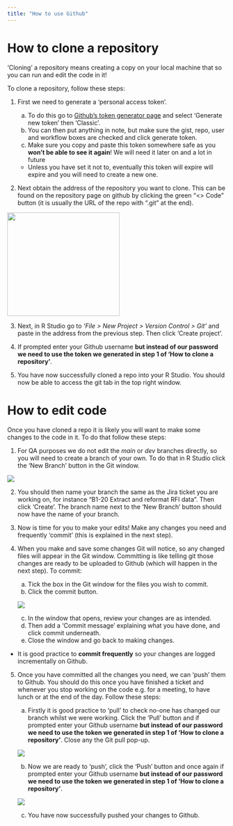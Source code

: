 ```yaml
---
title: "How to use Github"
---
```


# How to clone a repository

'Cloning' a repository means creating a copy on your local machine that so you can run and edit the code in it!

To clone a repository, follow these steps:

1.  First we need to generate a 'personal access token'.

    a.  To do this go to [Github's token generator page](https://github.com/settings/tokens) and select 'Generate new token' then 'Classic'.
    b.  You can then put anything in note, but make sure the gist, repo, user and workflow boxes are checked and click generate token.
    c.  Make sure you copy and paste this token somewhere safe as you **won't be able to see it again**! We will need it later on and a lot in future

    -   Unless you have set it not to, eventually this token will expire will expire and you will need to create a new one.

2.  Next obtain the address of the repository you want to clone. This can be found on the repository page on github by clicking the green "\<\> Code" button (it is usually the URL of the repo with ".git" at the end).

<img src="~/module_b_team_pages/assets/repo_address_button.png" width="258" height="238"/>

3.  Next, in R Studio go to *'File \> New Project \> Version Control \> Git'* and paste in the address from the previous step. Then click 'Create project'.

4.  If prompted enter your Github username **but instead of our password we need to use the token we generated in step 1 of 'How to clone a repository'**.

5.  You have now successfully cloned a repo into your R Studio. You should now be able to access the git tab in the top right window.

# How to edit code

Once you have cloned a repo it is likely you will want to make some changes to the code in it. To do that follow these steps:

1.  For QA purposes we do not edit the *main* or *dev* branches directly, so you will need to create a branch of your own. To do that in R Studio click the 'New Branch' button in the Git window.

<img src="~/module_b_team_pages/assets/new_branch_button.png"/>

2.  You should then name your branch the same as the Jira ticket you are working on, for instance "B1-20 Extract and reformat RFI data". Then click 'Create'. The branch name next to the 'New Branch' button should now have the name of your branch.

3.  Now is time for you to make your edits! Make any changes you need and frequently 'commit' (this is explained in the next step).

4.  When you make and save some changes Git will notice, so any changed files will appear in the Git window. Committing is like telling git those changes are ready to be uploaded to Github (which will happen in the next step). To commit:

    a.  Tick the box in the Git window for the files you wish to commit.
    b.  Click the commit button.

    ![](~/module_b_team_pages/assets/commit_button.png)

    c.  In the window that opens, review your changes are as intended.
    d.  Then add a 'Commit message' explaining what you have done, and click commit underneath.
    e.  Close the window and go back to making changes.

-   It is good practice to **commit frequently** so your changes are logged incrementally on Github.

5.  Once you have committed all the changes you need, we can 'push' them to Github. You should do this once you have finished a ticket and whenever you stop working on the code e.g. for a meeting, to have lunch or at the end of the day. Follow these steps:

    a.  Firstly it is good practice to 'pull' to check no-one has changed our branch whilst we were working. Click the 'Pull' button and if prompted enter your Github username **but instead of our password we need to use the token we generated in step 1 of 'How to clone a repository'**. Close any the Git pull pop-up.

    ![](~/module_b_team_pages/assets/pull_button.png)

    b.  Now we are ready to 'push', click the 'Push' button and once again if prompted enter your Github username **but instead of our password we need to use the token we generated in step 1 of 'How to clone a repository'**.

    ![](~/module_b_team_pages/assets/push_button.png)

    c.  You have now successfully pushed your changes to Github.
